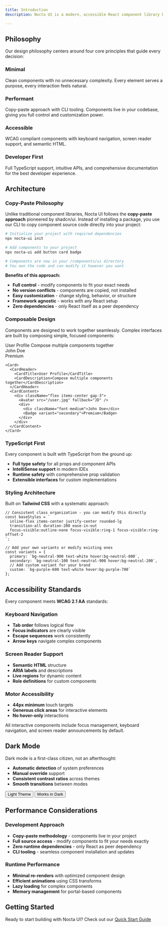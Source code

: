 ```yaml
---
title: Introduction
description: Nocta UI is a modern, accessible React component library built with simplicity, performance, and developer experience at its core. Every component is crafted to be beautiful, functional, and accessible by default.

---
```




## Philosophy

Our design philosophy centers around four core principles that guide every decision:

<div className="grid grid-cols-1 md:grid-cols-2 gap-6 my-8 not-prose">
  <Card className="p-6">
    <div className="flex items-center gap-3 mb-4">
      <div className="w-3 h-3 rounded-full bg-linear-to-b from-neutral-900 to-neutral-700 dark:from-white dark:to-neutral-300" />
      <h3 className="font-semibold text-lg">Minimal</h3>
    </div>
    <p className="text-sm text-neutral-600 dark:text-neutral-400 leading-relaxed">
      Clean components with no unnecessary complexity. Every element serves a purpose, 
      every interaction feels natural.
    </p>
  </Card>
  
  <Card className="p-6">
    <div className="flex items-center gap-3 mb-4">
      <div className="w-3 h-3 rounded-full bg-linear-to-b from-neutral-900 to-neutral-700 dark:from-white dark:to-neutral-300" />
      <h3 className="font-semibold text-lg">Performant</h3>
    </div>
    <p className="text-sm text-neutral-600 dark:text-neutral-400 leading-relaxed">
      Copy-paste approach with CLI tooling. Components live in your codebase, 
      giving you full control and customization power.
    </p>
  </Card>
  
  <Card className="p-6">
    <div className="flex items-center gap-3 mb-4">
      <div className="w-3 h-3 rounded-full bg-linear-to-b from-neutral-900 to-neutral-700 dark:from-white dark:to-neutral-300" />
      <h3 className="font-semibold text-lg">Accessible</h3>
    </div>
    <p className="text-sm text-neutral-600 dark:text-neutral-400 leading-relaxed">
      WCAG compliant components with keyboard navigation, 
      screen reader support, and semantic HTML.
    </p>
  </Card>
  
  <Card className="p-6">
    <div className="flex items-center gap-3 mb-4">
      <div className="w-3 h-3 rounded-full bg-linear-to-b from-neutral-900 to-neutral-700 dark:from-white dark:to-neutral-300" />
      <h3 className="font-semibold text-lg">Developer First</h3>
    </div>
    <p className="text-sm text-neutral-600 dark:text-neutral-400 leading-relaxed">
      Full TypeScript support, intuitive APIs, and comprehensive documentation 
      for the best developer experience.
    </p>
  </Card>
</div>

## Architecture

### Copy-Paste Philosophy

Unlike traditional component libraries, Nocta UI follows the **copy-paste approach** pioneered by shadcn/ui. Instead of installing a package, you use our CLI to copy component source code directly into your project:

```bash lineNumbers title="Terminal"
# Initialize your project with required dependencies
npx nocta-ui init

# Add components to your project
npx nocta-ui add button card badge

# Components are now in your /components/ui directory
# You own the code and can modify it however you want
```

**Benefits of this approach:**
- **Full control** - modify components to fit your exact needs
- **No version conflicts** - components are copied, not installed
- **Easy customization** - change styling, behavior, or structure
- **Framework agnostic** - works with any React setup
- **Zero dependencies** - only React itself as a peer dependency

### Composable Design

Components are designed to work together seamlessly. Complex interfaces are built by composing simple, focused components:

<div className="my-6">
  <Card className="max-w-md">
    <CardHeader>
      <CardTitle>User Profile</CardTitle>
      <CardDescription>Compose multiple components together</CardDescription>
    </CardHeader>
    <CardContent>
      <div className="flex items-center gap-3">
        <div className="w-10 h-10 bg-neutral-200 dark:bg-neutral-700 rounded-full"></div>
        <div className="space-y-1">
          <div className="font-medium text-sm">John Doe</div>
          <Badge variant="secondary" size="sm">Premium</Badge>
        </div>
      </div>
    </CardContent>
  </Card>
</div>

```tsx lineNumbers title="User Profile Component"
<Card>
  <CardHeader>
    <CardTitle>User Profile</CardTitle>
    <CardDescription>Compose multiple components together</CardDescription>
  </CardHeader>
  <CardContent>
    <div className="flex items-center gap-3">
      <Avatar src="/user.jpg" fallback="JD" />
      <div>
        <div className="font-medium">John Doe</div>
        <Badge variant="secondary">Premium</Badge>
      </div>
    </div>
  </CardContent>
</Card>
```

### TypeScript First

Every component is built with TypeScript from the ground up:

- **Full type safety** for all props and component APIs
- **IntelliSense support** in modern IDEs
- **Runtime safety** with comprehensive prop validation
- **Extensible interfaces** for custom implementations

### Styling Architecture

Built on **Tailwind CSS** with a systematic approach:

```tsx lineNumbers title="Button Component Structure"
// Consistent class organization - you can modify this directly
const baseStyles = `
  inline-flex items-center justify-center rounded-lg
  transition-all duration-200 ease-in-out
  focus-visible:outline-none focus-visible:ring-1 focus-visible:ring-offset-2
`;

// Add your own variants or modify existing ones
const variants = {
  primary: `bg-neutral-900 text-white hover:bg-neutral-800`,
  secondary: `bg-neutral-100 text-neutral-900 hover:bg-neutral-200`,
  // Add custom variant for your brand
  custom: `bg-purple-600 text-white hover:bg-purple-700`
};
```

## Accessibility Standards

Every component meets **WCAG 2.1 AA** standards:

### Keyboard Navigation
- **Tab order** follows logical flow
- **Focus indicators** are clearly visible
- **Escape sequences** work consistently
- **Arrow keys** navigate complex components

### Screen Reader Support
- **Semantic HTML** structure
- **ARIA labels** and descriptions
- **Live regions** for dynamic content
- **Role definitions** for custom components

### Motor Accessibility
- **44px minimum** touch targets
- **Generous click areas** for interactive elements
- **No hover-only** interactions

<Alert>
  <AlertDescription>
    All interactive components include focus management, keyboard navigation, 
    and screen reader announcements by default.
  </AlertDescription>
</Alert>

## Dark Mode

Dark mode is a first-class citizen, not an afterthought:

- **Automatic detection** of system preferences
- **Manual override** support
- **Consistent contrast ratios** across themes
- **Smooth transitions** between modes

<div className="flex gap-4 my-6">
  <Button variant="primary">Light Theme</Button>
  <Button variant="secondary">Works in Dark</Button>
</div>

## Performance Considerations

### Development Approach
- **Copy-paste methodology** - components live in your project
- **Full source access** - modify components to fit your needs exactly
- **Zero runtime dependencies** - only React as peer dependency
- **CLI tooling** - seamless component installation and updates

### Runtime Performance
- **Minimal re-renders** with optimized component design
- **Efficient animations** using CSS transforms
- **Lazy loading** for complex components
- **Memory management** for portal-based components

## Getting Started

Ready to start building with Nocta UI? Check out our [Quick Start Guide](/docs/quick-start)